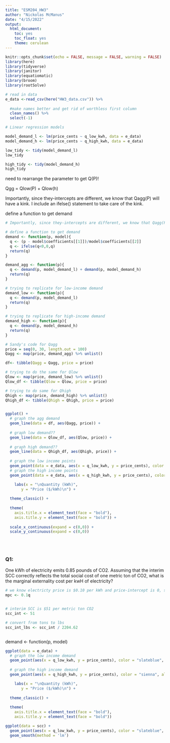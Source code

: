 ```yaml
---
title: "ESM204_HW3"
author: "Nickolas McManus"
date: "4/15/2022"
output: 
  html_document: 
    toc: yes
    toc_float: yes
    theme: cerulean
---
```


```r
knitr::opts_chunk$set(echo = FALSE, message = FALSE, warning = FALSE)
library(here)
library(tidyverse)
library(janitor)
library(equatiomatic)
library(broom)
library(rootSolve)
```

```r
# read in data
e_data <-read_csv(here("HW3_data.csv")) %>% 
  
  #make names better and get rid of worthless first column
  clean_names() %>% 
  select(-1)
```


```r
# Linear regression models

model_demand_l <- lm(price_cents ~ q_low_kwh, data = e_data)
model_demand_h <- lm(price_cents ~ q_high_kwh, data = e_data)

low_tidy <- tidy(model_demand_l)
low_tidy

high_tidy <- tidy(model_demand_h)
high_tidy
```

need to rearrange the parameter to get Q(P)! 

Qgg = Qlow(P) + Qlow(h) 

Importantly, since they-intercepts are different, we know that Qagg(P) will have a kink. I include an ifelse() statement to take care of the kink.

define a function to get demand

```r
# Importantly, since they-intercepts are different, we know that Qagg(P) will have a kink. I include an ifelse() statement to take care of the kink.

# define a function to get demand
demand <- function(p, model){
  q <- (p - model$coefficients[[1]])/model$coefficients[[2]]
  q <- ifelse(q<0,0,q)
  return(q)
}

demand_agg <- function(p){
  q <- demand(p, model_demand_l) + demand(p, model_demand_h)
  return(q)
}

# trying to replicate for low-income demand
demand_low <- function(p){
  q <- demand(p, model_demand_l)
  return(q)
}

# trying to replicate for high-income demand
demand_high <- function(p){
  q <- demand(p, model_demand_h)
  return(q)
}
```

```r
# Sandy's code for Qagg
price = seq(0, 30, length.out = 100)
Qagg <- map(price, demand_agg) %>% unlist()

df<- tibble(Qagg = Qagg, price = price)

# trying to do the same for Qlow
Qlow <- map(price, demand_low) %>% unlist()
Qlow_df <- tibble(Qlow = Qlow, price = price)

# trying to do same for Qhigh
Qhigh <- map(price, demand_high) %>% unlist()
Qhigh_df <- tibble(Qhigh = Qhigh, price = price)


ggplot() +
  # graph the agg demand
  geom_line(data = df, aes(Qagg, price)) +
  
  # graph low demand??
  geom_line(data = Qlow_df, aes(Qlow, price)) +
  
  # graph high demand??
  geom_line(data = Qhigh_df, aes(Qhigh, price)) +
  
  # graph the low income points
  geom_point(data = e_data, aes(x = q_low_kwh, y = price_cents), color = "slateblue", alpha = 0.5, size = 2) +
  # graph the high income points
  geom_point(data = e_data, aes(x = q_high_kwh, y = price_cents), color = "sienna", alpha = 0.5, size = 2) +

    labs(x = "\nQuantity (kWh)",
       y = "Price ($/kWh)\n") +
  
  theme_classic() +
  
  theme(
    axis.title.x = element_text(face = "bold"),
    axis.title.y = element_text(face = "bold")) +
  
  scale_x_continuous(expand = c(0,0)) +
  scale_y_continuous(expand = c(0,0))
  

```


<br>

### Q1:

One kWh of electricity emits 0.85 pounds of CO2. Assuming that the interim SCC correctly reflects the total social cost of one metric ton of CO2, what is the marginal externality cost per kwH of electricity?

```r
# we know electricty price is $0.10 per kWh and price-intercept is 0, so we can set equation for MPC
mpc <- 0.1q


# interim SCC is $51 per metric ton CO2
scc_int <- 51

# convert from tons to lbs 
scc_int_lbs <- scc_int / 2204.62



```







demand <- function(p, model)


```r
ggplot(data = e_data) +
  # graph the low income demand
  geom_point(aes(x = q_low_kwh, y = price_cents), color = "slateblue", alpha = 0.5, size = 2) +
  
  # graph the high income demand
  geom_point(aes(x = q_high_kwh, y = price_cents), color = "sienna", alpha = 0.5, size = 2) +

    labs(x = "\nQuantity (kWh)",
       y = "Price ($/kWh)\n") +
  
  theme_classic() +
  
  theme(
    axis.title.x = element_text(face = "bold"),
    axis.title.y = element_text(face = "bold")) 
```


```r
ggplot(data = scc) +
  geom_point(aes(x = q_low_kwh, y = price_cents), color = "slateblue", alpha = 0.5, size = 2) +
  geom_smooth(method = 'lm')
```

